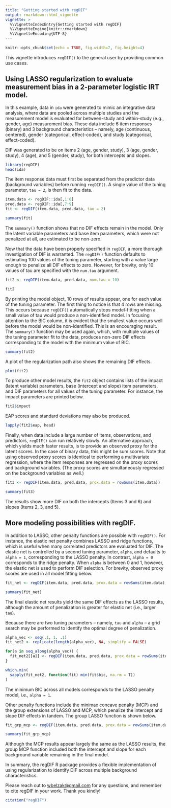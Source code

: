 ---
title: "Getting started with regDIF"
output: rmarkdown::html_vignette
vignette: >
  %\VignetteIndexEntry{Getting started with regDIF}
  %\VignetteEngine{knitr::rmarkdown}
  %\VignetteEncoding{UTF-8}
---

```{r setup, include = FALSE}
knitr::opts_chunk$set(echo = TRUE, fig.width=7, fig.height=4)
```

This vignette introduces `regDIF()` to the general user by providing common use cases.

## Using LASSO regularization to evaluate measurement bias in a 2-parameter logistic IRT model.

In this example, data in `ida` were generated to mimic an integrative data analysis, where
data are pooled across multiple studies and the measurement model is evaluated for between-study and
within-study (e.g., gender, age) measurement bias. These data include 6 item responses (binary)
and 3 background characteristics -- namely, age (continuous, centered), gender (categorical, 
effect-coded), and study (categorical, effect-coded).

DIF was generated to be on items 2 (age, gender, study), 3 (age, gender, study), 4 (age), and 5
(gender, study), for both intercepts and slopes.

```{r}
library(regDIF)
head(ida)
```
The item response data must first be separated from the predictor data (background variables) before
running `regDIF()`. A single value of the tuning parameter, `tau = 2`, is then fit to the data.

```{r,results='hide'}
item.data <- regDIF::ida[,1:6]
pred.data <- regDIF::ida[,7:9]
fit <- regDIF(item.data, pred.data, tau = 2)
```
```{r}
summary(fit)
```
The `summary()` function shows that no DIF effects remain in the model. Only the latent variable
parameters and base item parameters, which were not penalized at all, are estimated to be non-zero.

Now that the data have been properly specified in `regDIF`, a more thorough investigation of DIF is
warranted. The `regDIF()` function defaults to estimating 100 values of the tuning parameter,
starting with a value large enough to penalize all DIF effects to zero. However, for brevity, only
10 values of tau are specified with the `num.tau` argument.

```{r,results='hide'}
fit2 <- regDIF(item.data, pred.data, num.tau = 10)
```
```{r}
fit2
```

By printing the model object, 10 rows of results appear, one for each value of the tuning parameter.
The first thing to notice is that 4 rows are missing. This occurs because `regDIF()` automatically 
stops model-fitting when a small value of tau would produce a non-identified model. In focusing
attention to the BIC column, it is evident that the smallest value occurs well before the model
would be non-identified. This is an encouraging result. The `summary()` function may be used again,
which, with multiple values of the tuning parameter fit to the data, produces non-zero DIF effects 
corresponding to the model with the minimum value of BIC.

```{r}
summary(fit2)
```

A plot of the regularization path also shows the remaining DIF effects.

```{r}
plot(fit2)
```

To produce other model results, the `fit2` object contains lists of the impact (latent variable)
parameters, base (intercept and slope) item parameters, and DIF parameters for all values of the
tuning parameter. For instance, the impact parameters are printed below.

```{r}
fit2$impact
```

EAP scores and standard deviations may also be produced.

```{r}
lapply(fit2$eap, head)
```

Finally, when data include a large number of items, observations, and predictors, `regDIF()` can
run relatively slowly. An alternative approach, which yields much faster results, is to provide an 
observed proxy for the latent scores. In the case of binary data, this might be sum scores. Note
that using observed proxy scores is identical to performing a multivariate regression, where the
item responses are regressed on the proxy scores and background variables. (The proxy
scores are simultaneously regressed on the background variables as well.)

```{r,results='hide'}
fit3 <- regDIF(item.data, pred.data, prox.data = rowSums(item.data))
```
```{r}
summary(fit3)
```

The results show more DIF on both the intercepts (Items 3 and 6) and slopes (Items 2, 3, and 5).

## More modeling possibilities with regDIF.

In addition to LASSO, other penalty functions are possible with `regDIF()`. For instance, the
elastic net penalty combines LASSO and ridge functions, which is useful when many correlated
predictors are evaluated for DIF. The elastic net is controlled by a second tuning parameter, 
`alpha`, and defaults to `alpha = 1`, corresponding to the LASSO penalty. In contrast, `alpha = 0`
corresponds to the ridge penalty. When `alpha` is between 0 and 1, however, the elastic net is 
used to perform DIF selection. For brevity, observed proxy scores are used in all model fitting
below.

```{r,results='hide'}
fit_net <- regDIF(item.data, pred.data, prox.data = rowSums(item.data), alpha = .5)
```
```{r}
summary(fit_net)
```

The final elastic net results yield the same DIF effects as the LASSO results, although the amount
of penalization is greater for elastic net (i.e., larger `tau`).

Because there are two tuning parameters -- namely, `tau` and `alpha` -- a grid search may be
performed to identify the optimal degree of penalization.

```{r,results='hide'}
alpha_vec <- seq(.1, 1, .1)
fit_net2 <- replicate(length(alpha_vec), NA, simplify = FALSE)

for(a in seq_along(alpha_vec)) {
  fit_net2[[a]] <- regDIF(item.data, pred.data, prox.data = rowSums(item.data), alpha = alpha_vec[a])
}
```
```{r}
which.min(
  sapply(fit_net2, function(fit) min(fit$bic, na.rm = T))
)
```

The minimum BIC across all models corresponds to the LASSO penalty model, i.e., `alpha = 1`.

Other penalty functions include the minimax concave penalty (MCP) and the group extensions of LASSO
and MCP, which penalize the intercept and slope DIF effects in tandem. The group LASSO function is 
shown below.

```{r,results='hide'}
fit_grp_mcp <- regDIF(item.data, pred.data, prox.data = rowSums(item.data), pen.type = "grp.mcp")
```
```{r}
summary(fit_grp_mcp)
```

Although the MCP results appear largely the same as the LASSO results, the group MCP function
included both the intercept and slope for each background variable remaining in the final model.

In summary, the regDIF R package provides a flexible implementation of using
regularization to identify DIF across multiple background characteristics.

Please reach out to [wbelzak@gmail.com](mailto:wbelzak@gmail.com) for any questions,
and remember to cite regDIF in your work. Thank you kindly!

```{r,echo=F}
citation("regDIF")
```
